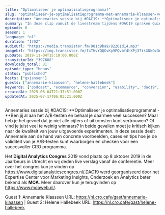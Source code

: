 ```yaml
---
title: "Optimaliseer je optimalisatieprogramma!"
slug: "optimaliseer-je-optimalisatieprogramma-met-annemarie-klaassen-vodafoneziggo-en-helene-van-hallebeek-transavia"
description: "Annemaries sessie bij #DAC19: **Optimaliseer je optimalisatieprogramma! - **Ben jij al aan het A/B-testen en behaal je daarmee veel successen? Maar heb je het gevoel dat je niet alle cijfers of uitkomsten kunt vertrouwen? Of vind je juist veel te weinig winnaars? In beide gevallen moet je kritisch kijken naar de kwaliteit van jouw uitgevoerde experimenten. In deze sessie deelt Annemarie aan de hand van concrete voorbeelden, cases en tips hoe je de validiteit van je A/B-testen kunt waarborgen en checken voor een succesvoller CRO programma.\n\nHet **Digital Analytics Congres** 2019 vond plaats op 8 oktober 2019 in de Jaarbeurs in Utrecht en wij deden live verslag vanaf de conferentie. Meer over het congres kun je vinden op https://www.digitalanalyticscongres.nl/.DAC19 werd georganiseerd door het Expertise Center voor Marketing Insights, Onderzoek en Analytics beter bekend als **MOA**. Meer daarover kun je terugvinden op https://www.moaweb.nl/.\n\nGuest 1: Annemarie Klaassen URL: https://nl.cro.cafe/gast/annemarie-klaassen | Guest 2: Helene Hallebeek URL: https://nl.cro.cafe/gast/helene-hallebeek"
summary: "In deze clip vanuit de livestream tijdens #DAC19 spraken Guido en Bart met Annemarie Klaassen van VodafoneZiggo en Helene Hallebeek van Transavia."
episode: 0
season: 1
language: "nl"
duration: "1702"
audioUrl: "https://media.transistor.fm/981c9ba9/82261d14.mp3"
imageUrl: "https://img.transistor.fm/f4ThvYQQOvKp9FQvbf4hXPj37ikGUkOz3mw2wVYZovQ/rs:fill:3000:3000:1/q:60/aHR0cHM6Ly9pbWct/dXBsb2FkLXByb2R1/Y3Rpb24udHJhbnNp/c3Rvci5mbS9jMzc2/NTIzMzkyNWUzM2Iy/NjU0ZGRkNTdlMmY0/MzFmOS5qcGVn.webp"
pubDate: 2019-11-04T15:10:00.000Z
transistorId: "397688"
downloads_total: 81
episode_type: "bonus"
status: "published"
hosts: ["gxjansen"]
guests: ["annemarie-klaassen", "helene-hallebeek"]
keywords: ["podcast", "ecommerce", "conversion", "usability", "dac19", "moa", "livestream"]
createdAt: 2025-06-04T21:37:51.000Z
updatedAt: 2025-07-17T06:03:21.000Z
---
```


Annemaries sessie bij #DAC19: **Optimaliseer je optimalisatieprogramma! - **Ben jij al aan het A/B-testen en behaal je daarmee veel successen? Maar heb je het gevoel dat je niet alle cijfers of uitkomsten kunt vertrouwen? Of vind je juist veel te weinig winnaars? In beide gevallen moet je kritisch kijken naar de kwaliteit van jouw uitgevoerde experimenten. In deze sessie deelt Annemarie aan de hand van concrete voorbeelden, cases en tips hoe je de validiteit van je A/B-testen kunt waarborgen en checken voor een succesvoller CRO programma.

Het **Digital Analytics Congres** 2019 vond plaats op 8 oktober 2019 in de Jaarbeurs in Utrecht en wij deden live verslag vanaf de conferentie. Meer over het congres kun je vinden op https://www.digitalanalyticscongres.nl/.DAC19 werd georganiseerd door het Expertise Center voor Marketing Insights, Onderzoek en Analytics beter bekend als **MOA**. Meer daarover kun je terugvinden op https://www.moaweb.nl/.

Guest 1: Annemarie Klaassen URL: https://nl.cro.cafe/gast/annemarie-klaassen | Guest 2: Helene Hallebeek URL: https://nl.cro.cafe/gast/helene-hallebeek
